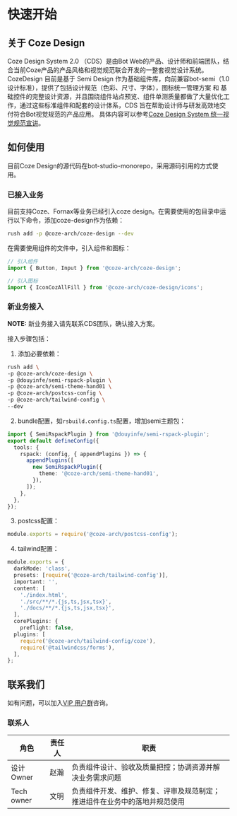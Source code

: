 # 快速开始

## 关于 Coze Design

Coze Design System 2.0 （CDS）是由Bot Web的产品、设计师和前端团队，结合当前Coze产品的产品风格和视觉规范联合开发的一整套视觉设计系统。CozeDesign 目前是基于 Semi Design 作为基础组件库，向前兼容bot-semi（1.0设计标准），提供了包括设计规范（色彩、尺寸、字体），图标统一管理方案 和 基础控件的完整设计资源，并且围绕组件站点预览、组件单测质量都做了大量优化工作，通过这些标准组件和配套的设计体系，CDS 旨在帮助设计师与研发高效地交付符合Bot视觉规范的产品应用。
具体内容可以参考[Coze Design System 统一视觉规范宣讲](https://bytedance.larkoffice.com/wiki/W0vKw5HbkitU71kBvyjcbYAqnzf)。

## 如何使用

目前Coze Design的源代码在bot-studio-monorepo，采用源码引用的方式使用。

### 已接入业务

目前支持Coze、Fornax等业务已经引入coze design。在需要使用的包目录中运行以下命令，添加coze-design作为依赖：

```bash
rush add -p @coze-arch/coze-design --dev
```

在需要使用组件的文件中，引入组件和图标：

```typescript
// 引入组件
import { Button, Input } from '@coze-arch/coze-design';

// 引入图标
import { IconCozAllFill } from '@coze-arch/coze-design/icons';
```

### 新业务接入

**NOTE:** 新业务接入请先联系CDS团队，确认接入方案。

接入步骤包括：

1. 添加必要依赖：

```bash
rush add \
-p @coze-arch/coze-design \
-p @douyinfe/semi-rspack-plugin \
-p @coze-arch/semi-theme-hand01 \
-p @coze-arch/postcss-config \
-p @coze-arch/tailwind-config \
--dev
```

2. bundle配置，如`rsbuild.config.ts`配置，增加semi主题包：

```typescript
import { SemiRspackPlugin } from '@douyinfe/semi-rspack-plugin';
export default defineConfig({
  tools: {
    rspack: (config, { appendPlugins }) => {
      appendPlugins([
        new SemiRspackPlugin({
          theme: '@coze-arch/semi-theme-hand01',
        }),
      ]);
    },
  },
});
```

3. postcss配置：

```typescript
module.exports = require('@coze-arch/postcss-config');
```

4. tailwind配置：

```typescript
module.exports = {
  darkMode: 'class',
  presets: [require('@coze-arch/tailwind-config')],
  important: '',
  content: [
    './index.html',
    './src/**/*.{js,ts,jsx,tsx}',
    './docs/**/*.{js,ts,jsx,tsx}',
  ],
  corePlugins: {
    preflight: false,
  plugins: [
    require('@coze-arch/tailwind-config/coze'),
    require('@tailwindcss/forms'),
  ],
};
```

## 联系我们

如有问题，可以加入[VIP 用户群](https://applink.larkoffice.com/client/chat/chatter/add_by_link?link_token=974p40fa-103c-4ceb-a6b1-7796d8cb5499)咨询。

### 联系人

| 角色       | 责任人 | 职责                                                                       |
| ---------- | ------ | -------------------------------------------------------------------------- |
| 设计 Owner | 赵瀚   | 负责组件设计、验收及质量把控；协调资源并解决业务需求问题                   |
| Tech owner | 文明   | 负责组件开发、维护、修复、评审及规范制定；推进组件在业务中的落地并规范使用 |
